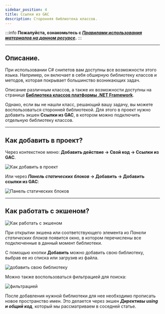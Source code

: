 ```yaml
---
sidebar_position: 4
title: Ссылки из GAC
description: Сторонняя библиотека классов.
---  
```

:::info **Пожалуйста, ознакомьтесь с [*Правилами использования материалов на данном ресурсе*](../../Disclaimer).**
:::  
_______________________________________________  
## Описание.  
При использовании C# снипетов вам доступны все возможности этого языка. Например, он включает в себя обширную библиотеку классов и методов, которая покрывает большинство возникающих задач.  

Описание различным классов, а также их возможности доступны на странице [**Библиотека классов платформы .NET Framework**](https://learn.microsoft.com/ru-ru/previous-versions/gg145045(v=vs.110)?redirectedfrom=MSDN).  

Однако, если вы не нашли класс, решающий вашу задачу, вы можете воспользоваться сторонней библиотекой. Для этого в проект нужно добавить экшен **Ссылки из GAC**, в котором можно подключить отдельную библиотеку классов.  
_______________________________________________ 
## Как добавить в проект?  
Через контекстное меню: **Добавить действие → Свой код → Ссылки из GAC**.  

![Как добавить в проект](./assets/GAC_reference/GAC_reference_pic1.png)  

Или через ***Панель статических блоков* → Добавить → Добавить ссылки из GAC**:  

![Панель статических блоков](./assets/GAC_reference/GAC_reference_pic2.png)  

_______________________________________________
## Как работать с экшеном?  
![Как работать с экшеном](./assets/GAC_reference/GAC_reference_pic3.png) 

При открытии экшена или соответствующего элемента из *Панели статических блоков* появится окно, в котором перечислены все подключенные в данный момент библиотеки.  

С помощью кнопки **Добавить** можно добавить свою библиотеку, выбрав ее из списка или загрузив из файла.  

![добавить свою библиотеку](./assets/GAC_reference/GAC_reference_pic4.png)  

Можно также воспользоваться фильтрацией для поиска:  

![фильтрацией](./assets/GAC_reference/GAC_reference_pic5.png)  

После добавления нужной библиотеки для нее необходимо прописать новое пространство имен. Это делается через экшен ***Директивы using и общий код***, который мы рассматриваем в соседней статье.  

